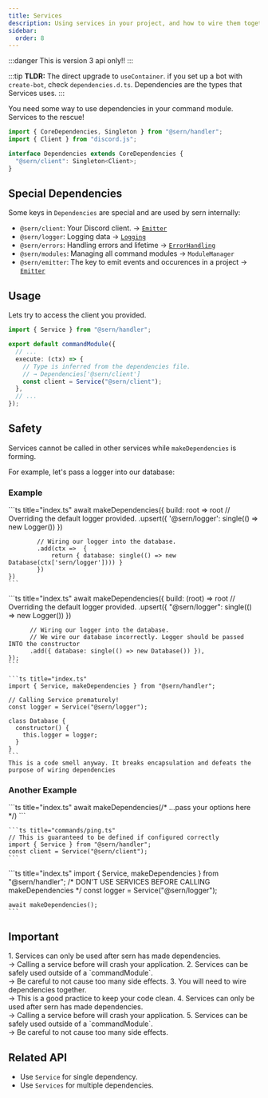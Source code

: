 ```yaml
---
title: Services
description: Using services in your project, and how to wire them together.
sidebar:
  order: 8
---
```


:::danger
This is version 3 api only!!
:::

:::tip
**TLDR:** The direct upgrade to `useContainer`. if you set up a bot with `create-bot`, check `dependencies.d.ts`.
Dependencies are the types that Services uses.
:::

You need some way to use dependencies in your command module. Services to the rescue!

```ts title="src/dependencies.d.ts"
import { CoreDependencies, Singleton } from "@sern/handler";
import { Client } from "discord.js";

interface Dependencies extends CoreDependencies {
  "@sern/client": Singleton<Client>;
}
```

## Special Dependencies

Some keys in `Dependencies` are special and are used by sern internally:

- `@sern/client`: Your Discord client. → [`Emitter`](/v3/api/interfaces/emitter)
- `@sern/logger`: Logging data → [`Logging`](/v3/api/interfaces/logging)
- `@sern/errors`: Handling errors and lifetime → [`ErrorHandling`](/v3/api/interfaces/errorhandling)
- `@sern/modules`: Managing all command modules → `ModuleManager`
- `@sern/emitter`: The key to emit events and occurences in a project → [`Emitter`](/v3/api/interfaces/emitter)

## Usage

Lets try to access the client you provided.

```ts title="src/commands/ping.ts" {8}
import { Service } from "@sern/handler";

export default commandModule({
  // ...
  execute: (ctx) => {
    // Type is inferred from the dependencies file. 
    // → Dependencies['@sern/client']
    const client = Service("@sern/client");
  },
  // ...
});
```


## Safety

Services cannot be called in other services while `makeDependencies` is forming.

For example, let's pass a logger into our database:

### Example

<Tabs syncKey="good-bad-services">
  <TabItem value="good" label="A good example">
    ```ts title="index.ts" 
    await makeDependencies({
        build: root => root
            // Overriding the default logger provided.
            .upsert({ '@sern/logger': single(() => new Logger()) })

            // Wiring our logger into the database.
            .add(ctx =>  {
                return { database: single(() => new Database(ctx['sern/logger']))) }
            })
    })
    ```
  </TabItem>
  <TabItem value="bad" label="Don't do this">
    ```ts title="index.ts"
    await makeDependencies({
      build: (root) =>
        root
          // Overriding the default logger provided.
          .upsert({ "@sern/logger": single(() => new Logger()) })

          // Wiring our logger into the database.
          // We wire our database incorrectly. Logger should be passed INTO the constructor
          .add({ database: single(() => new Database()) }),
    });
    ```
        
    ```ts title="index.ts"
    import { Service, makeDependencies } from "@sern/handler";

    // Calling Service prematurely!
    const logger = Service("@sern/logger");

    class Database {
      constructor() {
        this.logger = logger;
      }
    }
    ```
    This is a code smell anyway. It breaks encapsulation and defeats the purpose of wiring dependencies
  </TabItem>
</Tabs>

### Another Example

<Tabs syncKey="good-bad-services">
  <TabItem value="good" label="A good example">
    ```ts title="index.ts" 
    await makeDependencies(/* ...pass your options here */)
    ```

    ```ts title="commands/ping.ts" 
    // This is guaranteed to be defined if configured correctly
    import { Service } from "@sern/handler";
    const client = Service("@sern/client");
    ```
  </TabItem>
  <TabItem value="bad" label="Don't do this">
    ```ts title="index.ts" 
    import { Service, makeDependencies } from "@sern/handler";
    /* DON'T USE SERVICES BEFORE CALLING makeDependencies */
    const logger = Service("@sern/logger");

    await makeDependencies();
    ```
  </TabItem>
</Tabs>

## Important


<Steps>
1. Services can only be used after sern has made dependencies. <br />→ Calling a service before will crash your application.
2. Services can be safely used outside of a `commandModule`. <br />→ Be careful to not cause too many side effects.
3. You will need to wire dependencies together. <br />→ This is a good practice to keep your code clean.
4. Services can only be used after sern has made dependencies. <br />→ Calling a service before will crash your application.
5. Services can be safely used outside of a `commandModule`. <br />→ Be careful to not cause too many side effects.
</Steps>

## Related API

- Use `Service` for single dependency.
- Use `Services` for multiple dependencies.
